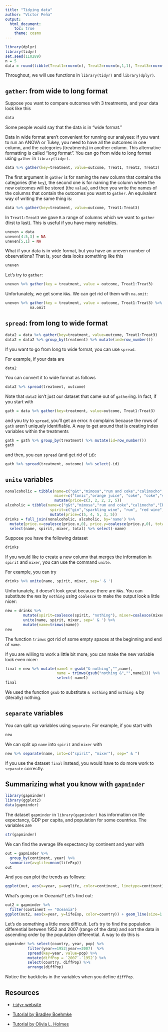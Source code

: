 ```yaml
---
title: "Tidying data"
author: "Víctor Peña"
output:
  html_document:
    toc: true
    theme: cosmo
---
```



```r
library(dplyr)
library(tidyr)
set.seed(110289)
n = 5
data = round(tibble(Treat1=rnorm(n), Treat2=rnorm(n,1,1), Treat3=rnorm(n)),3)
```

Throughout, we will use functions in `library(tidyr)` and `library(dplyr)`. 

## `gather`: from wide to long format

Suppose you want to compare outcomes with 3 treatments, and your data look like this

```r
data
```

Some people would say that the data is in "wide format."

Data in wide format aren't convenient for running our analyses: if you want to run an ANOVA or Tukey, you need to have all the outcomes in one column, and the categories (treatments) in another column. This alternative formatting is called "long format". You can go from wide to long format using `gather` in `library(tidyr)`. 

```r
data %>% gather(key=treatment, value=outcome, Treat1, Treat2, Treat3)
```

The first argument in `gather` is for naming the new column that contains the categories (the `key`), the second one is for naming the column where the new outcomes will be stored (the `value`), and then you write the names of the columns that contain the outcomes you want to `gather`. An equivalent way of writing the same thing is:

```r
data %>% gather(key=treatment, value=outcome, Treat1:Treat3)
```

In `Treat1:Treat3` we gave `R` a range of columns which we want to `gather` (first to last). This is useful if you have many variables.


```r
uneven = data
uneven[4:5,3] = NA 
uneven[5,1] = NA
```

What if your data is in wide format, but you have an uneven number of observations? That is, your data looks something like this

```r
uneven
```

Let's try to `gather`:

```r
uneven %>% gather(key = treatment, value = outcome, Treat1:Treat3)
```

Unfortunately, we get some `NA`s. We can get rid of them with `na.omit`:

```r
uneven %>% gather(key = treatment, value = outcome, Treat1:Treat3) %>% 
           na.omit
```

## `spread`: from long to wide format

```r
data2 = data %>% gather(key=treatment, value=outcome, Treat1:Treat3)
data2 = data2 %>% group_by(treatment) %>% mutate(ind=row_number())
```

If you want to go from long to wide format, you can use `spread`. 

For example, if your data are

```r
data2
```

You can convert it to wide format as follows

```r
data2 %>% spread(treatment, outcome)
```

Note that `data2` isn't just our dataset that came out of `gather`ing. In fact, if you start with

```r
gath = data %>% gather(key=treatment, value=outcome, Treat1:Treat3)
```

and you try to `spread`, you'll get an error. `R` complains because the rows of `gath` aren't uniquely identifiable. A way to get around that is creating index variables within the treatments

```r
gath = gath %>% group_by(treatment) %>% mutate(id=row_number())
gath
```

and then, you can `spread` (and get rid of `id`):

```r
gath %>% spread(treatment, outcome) %>% select(-id)
```

## `unite` variables

```r
nonalcoholic = tibble(name=c("g&t","mimosa","rum and coke","calimocho","polar"), 
                      mixer=c("tonic","orange juice", "coke", "coke","seltzer"))  %>% 
                      mutate(price=c(3, 2, 2, 2, 5))
alcoholic = tibble(name=c("g&t","mimosa","rum and coke","calimocho","IPA"), 
                    spirit=c("gin","sparkling wine", "rum", "red wine","beer")) %>% 
                    mutate(price=c(5, 4, 5, 3, 5))
drinks = full_join(nonalcoholic, alcoholic, by='name') %>% 
  mutate(price.x=coalesce(price.x,0), price.y=coalesce(price.y,0), total=price.x+price.y) %>% 
  select(name, spirit, mixer, total) %>% select(-name)
```

Suppose you have the following dataset

```r
drinks
```

If you would like to create a new column that merges the information in `spirit` and `mixer`, you can use the command `unite`.

For example, you can try

```r
drinks %>% unite(name, spirit, mixer, sep=' & ')  
```

Unfortunately, it doesn't look great because there are `NA`s. You can substitute the `NA`s by `nothing` using `coalesce` to make the output look a little nicer:

```r
new = drinks %>% 
        mutate(spirit=coalesce(spirit, "nothing"), mixer=coalesce(mixer, "nothing")) %>%
        unite(name, spirit, mixer, sep=' & ') %>% 
        mutate(name=trimws(name))
new
```

The function `trimws` got rid of some empty spaces at the beginning and end of `name`. 

If you are willing to work a little bit more, you can make the new variable look even nicer:

```r
final = new %>% mutate(name1 = gsub("& nothing","",name),
                       name = trimws(gsub("nothing &","",name1))) %>%
                       select(-name1)
final
```

We used the function `gsub` to substitute `& nothing` and `nothing &` by (literally) nothing.

## `separate` variables

You can split up variables using `separate`. For example, if you start with

```r
new
```

We can split up `name` into `spirit` and `mixer` with

```r
new %>% separate(name, into=c("spirit", "mixer"), sep=" & ")
```

If you use the dataset `final` instead, you would have to do more work to `separate` correctly.


## Summarizing what you know with `gapminder`

```r
library(gapminder)
library(ggplot2)
data(gapminder)
```

The dataset `gapminder` in `library(gapminder)` has information on life expectancy, GDP per capita, and population for some countries. The variables are

```r
str(gapminder)
```

We can find the average life expectancy by continent and year with

```r
out = gapminder %>% 
  group_by(continent, year) %>% 
  summarize(avglife=mean(lifeExp))
out
```

And you can plot the trends as follows:

```r
ggplot(out, aes(x=year, y=avglife, color=continent, linetype=continent))+geom_line(size=2)
```

What's going on in Oceania? Let's find out:

```r
out2 = gapminder %>%
  filter(continent == "Oceania")
ggplot(out2, aes(x=year, y=lifeExp, color=country)) + geom_line(size=1.2)
```

Let's do something a little more difficult. Let's try to find the population differential between 1952 and 2007 (range of the data) and sort the data in ascending order by the population differential. A way to do this is

```r
gapminder %>% select(country, year, pop) %>%
          filter(year==1952|year==2007)  %>% 
          spread(key=year, value=pop) %>%
          mutate(diffPop = `2007`-`1952`) %>%
          select(country, diffPop) %>%
          arrange(diffPop)
```

Notice the backticks in the variables when you define `diffPop`. 


## Resources

* [`tidyr` website](https://tidyr.tidyverse.org/)

* [Tutorial by Bradley Boehmke](https://rpubs.com/bradleyboehmke/data_wrangling)

* [Tutorial by Olivia L. Holmes](https://ademos.people.uic.edu/Chapter9.html)  